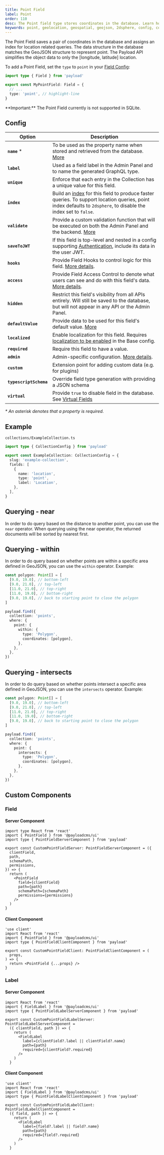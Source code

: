 ```yaml
---
title: Point Field
label: Point
order: 110
desc: The Point field type stores coordinates in the database. Learn how to use Point field for geolocation and geometry.
keywords: point, geolocation, geospatial, geojson, 2dsphere, config, configuration, documentation, Content Management System, cms, headless, javascript, node, react, nextjs
---
```


The Point Field saves a pair of coordinates in the database and assigns an index for location related queries. The data structure in the database matches the GeoJSON structure to represent point. The Payload API simplifies the object data to only the [longitude, latitude] location.

<LightDarkImage
  srcLight="https://payloadcms.com/images/docs/fields/point.png"
  srcDark="https://payloadcms.com/images/docs/fields/point-dark.png"
  alt="Shows a Point field in the Payload Admin Panel"
  caption="Admin Panel screenshot of a Point field"
/>

To add a Point Field, set the `type` to `point` in your [Field Config](./overview):

```ts
import type { Field } from 'payload'

export const MyPointField: Field = {
  // ...
  type: 'point', // highlight-line
}
```

<Banner type="warning">
  **Important:** The Point Field currently is not supported in SQLite.
</Banner>

## Config

| Option                 | Description                                                                                                                                                                               |
| ---------------------- | ----------------------------------------------------------------------------------------------------------------------------------------------------------------------------------------- |
| **`name`** \*          | To be used as the property name when stored and retrieved from the database. [More](/docs/fields/overview#field-names)                                                                    |
| **`label`**            | Used as a field label in the Admin Panel and to name the generated GraphQL type.                                                                                                          |
| **`unique`**           | Enforce that each entry in the Collection has a unique value for this field.                                                                                                              |
| **`index`**            | Build an [index](/docs/database/overview) for this field to produce faster queries. To support location queries, point index defaults to `2dsphere`, to disable the index set to `false`. |
| **`validate`**         | Provide a custom validation function that will be executed on both the Admin Panel and the backend. [More](/docs/fields/overview#validation)                                              |
| **`saveToJWT`**        | If this field is top-level and nested in a config supporting [Authentication](/docs/authentication/overview), include its data in the user JWT.                                           |
| **`hooks`**            | Provide Field Hooks to control logic for this field. [More details](../hooks/fields).                                                                                                     |
| **`access`**           | Provide Field Access Control to denote what users can see and do with this field's data. [More details](../access-control/fields).                                                        |
| **`hidden`**           | Restrict this field's visibility from all APIs entirely. Will still be saved to the database, but will not appear in any API or the Admin Panel.                                          |
| **`defaultValue`**     | Provide data to be used for this field's default value. [More](/docs/fields/overview#default-values)                                                                                      |
| **`localized`**        | Enable localization for this field. Requires [localization to be enabled](/docs/configuration/localization) in the Base config.                                                           |
| **`required`**         | Require this field to have a value.                                                                                                                                                       |
| **`admin`**            | Admin-specific configuration. [More details](./overview#admin-options).                                                                                                                   |
| **`custom`**           | Extension point for adding custom data (e.g. for plugins)                                                                                                                                 |
| **`typescriptSchema`** | Override field type generation with providing a JSON schema                                                                                                                               |
| **`virtual`**          | Provide `true` to disable field in the database. See [Virtual Fields](https://payloadcms.com/blog/learn-how-virtual-fields-can-help-solve-common-cms-challenges)                          |

_\* An asterisk denotes that a property is required._

## Example

`collections/ExampleCollection.ts`

```ts
import type { CollectionConfig } from 'payload'

export const ExampleCollection: CollectionConfig = {
  slug: 'example-collection',
  fields: [
    {
      name: 'location',
      type: 'point',
      label: 'Location',
    },
  ],
}
```

## Querying - near

In order to do query based on the distance to another point, you can use the `near` operator. When querying using the near operator, the returned documents will be sorted by nearest first.

## Querying - within

In order to do query based on whether points are within a specific area defined in GeoJSON, you can use the `within` operator.
Example:

```ts
const polygon: Point[] = [
  [9.0, 19.0], // bottom-left
  [9.0, 21.0], // top-left
  [11.0, 21.0], // top-right
  [11.0, 19.0], // bottom-right
  [9.0, 19.0], // back to starting point to close the polygon
]

payload.find({
  collection: 'points',
  where: {
    point: {
      within: {
        type: 'Polygon',
        coordinates: [polygon],
      },
    },
  },
})
```

## Querying - intersects

In order to do query based on whether points intersect a specific area defined in GeoJSON, you can use the `intersects` operator.
Example:

```ts
const polygon: Point[] = [
  [9.0, 19.0], // bottom-left
  [9.0, 21.0], // top-left
  [11.0, 21.0], // top-right
  [11.0, 19.0], // bottom-right
  [9.0, 19.0], // back to starting point to close the polygon
]

payload.find({
  collection: 'points',
  where: {
    point: {
      intersects: {
        type: 'Polygon',
        coordinates: [polygon],
      },
    },
  },
})
```

## Custom Components

### Field

#### Server Component

```tsx
import type React from 'react'
import { PointField } from '@payloadcms/ui'
import type { PointFieldServerComponent } from 'payload'

export const CustomPointFieldServer: PointFieldServerComponent = ({
  clientField,
  path,
  schemaPath,
  permissions,
}) => {
  return (
    <PointField
      field={clientField}
      path={path}
      schemaPath={schemaPath}
      permissions={permissions}
    />
  )
}
```

#### Client Component

```tsx
'use client'
import React from 'react'
import { PointField } from '@payloadcms/ui'
import type { PointFieldClientComponent } from 'payload'

export const CustomPointFieldClient: PointFieldClientComponent = (
  props,
) => {
  return <PointField {...props} />
}
```

### Label

#### Server Component

```tsx
import React from 'react'
import { FieldLabel } from '@payloadcms/ui'
import type { PointFieldLabelServerComponent } from 'payload'

export const CustomPointFieldLabelServer: PointFieldLabelServerComponent =
  ({ clientField, path }) => {
    return (
      <FieldLabel
        label={clientField?.label || clientField?.name}
        path={path}
        required={clientField?.required}
      />
    )
  }
```

#### Client Component

```tsx
'use client'
import React from 'react'
import { FieldLabel } from '@payloadcms/ui'
import type { PointFieldLabelClientComponent } from 'payload'

export const CustomPointFieldLabelClient: PointFieldLabelClientComponent =
  ({ field, path }) => {
    return (
      <FieldLabel
        label={field?.label || field?.name}
        path={path}
        required={field?.required}
      />
    )
  }
```
